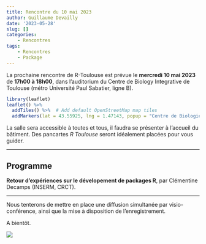 ```yaml
---
title: Rencontre du 10 mai 2023
author: Guillaume Devailly
date: '2023-05-28'
slug: []
categories:
    - Rencontres
tags:
    - Rencontres
    - Package
---
```


La prochaine rencontre de R-Toulouse est prévue le 
**mercredi 10 mai 2023** de **17h00 à 18h00**, 
dans l'auditorium du Centre de Biology Integrative de Toulouse (métro Université Paul Sabatier, ligne B).

```r
library(leaflet)
leaflet() %>%
  addTiles() %>%  # Add default OpenStreetMap map tiles
  addMarkers(lat = 43.55925, lng = 1.47143, popup = "Centre de Biologie Intégrative")
```

La salle sera accessible à toutes et tous, il faudra se présenter à l'accueil du bâtiment.
Des pancartes *R Toulouse* seront idéalement placées pour vous guider.

---

## Programme

**Retour d'expériences sur le dévelopement de packages R**,
par Clémentine Decamps (INSERM, CRCT).

---

Nous tenterons de mettre en place une diffusion simultanée par visio-conférence, ainsi que la mise à disposition de l'enregistrement.

A bientôt. 

![](/img/logo.svg)


